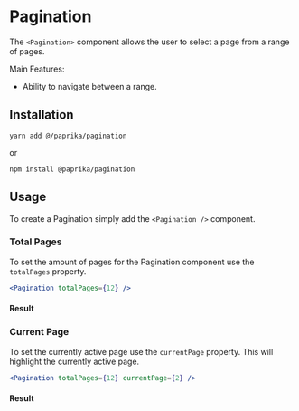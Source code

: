 
# Pagination

The `<Pagination>` component allows the user to select a page from a range of pages.

Main Features:

- Ability to navigate between a range.

## Installation

```
yarn add @/paprika/pagination
```

or

```
npm install @paprika/pagination
```

## Usage

To create a Pagination simply add the `<Pagination />` component.

### Total Pages

To set the amount of pages for the Pagination component use the `totalPages` property.

```jsx
<Pagination totalPages={12} />
```

#### Result

<Pagination totalPages={12} />

### Current Page

To set the currently active page use the `currentPage` property. This will highlight the currently active page.

```jsx
<Pagination totalPages={12} currentPage={2} />
```

#### Result

<Pagination totalPages={12} currentPage={2} />
